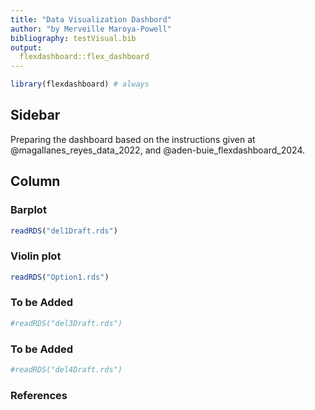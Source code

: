 ```yaml
---
title: "Data Visualization Dashbord"
author: "by Merveille Maroya-Powell"
bibliography: testVisual.bib
output: 
  flexdashboard::flex_dashboard
---
```


```r
library(flexdashboard) # always
```

## Sidebar {.sidebar}

Preparing the dashboard based on the instructions given at @magallanes_reyes_data_2022, and @aden-buie_flexdashboard_2024.

## Column {.tabset .tabset-fade}


### Barplot<!-- a title for plot -->

```r
readRDS("del1Draft.rds")
```


### Violin plot

```r
readRDS("Option1.rds")
```

### To be Added

```r
#readRDS("del3Draft.rds")
```


### To be Added

```r
#readRDS("del4Draft.rds")
```


### References 
<div id="refs"></div>